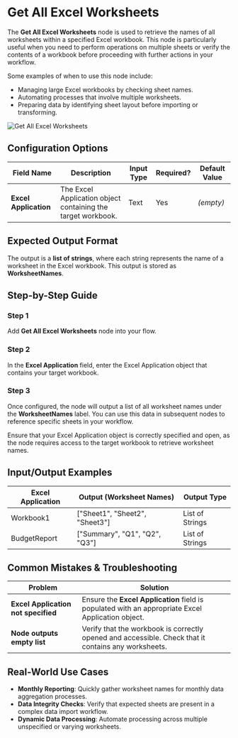 
# Get All Excel Worksheets

The **Get All Excel Worksheets** node is used to retrieve the names of all worksheets within a specified Excel workbook. This node is particularly useful when you need to perform operations on multiple sheets or verify the contents of a workbook before proceeding with further actions in your workflow.

Some examples of when to use this node include:

- Managing large Excel workbooks by checking sheet names.
- Automating processes that involve multiple worksheets.
- Preparing data by identifying sheet layout before importing or transforming.

![Get All Excel Worksheets](./get-all-excel-worksheets.png)

## Configuration Options

| Field Name            | Description                                                  | Input Type | Required? | Default Value |
| --------------------- | ------------------------------------------------------------ | ---------- | --------- | ------------- |
| **Excel Application** | The Excel Application object containing the target workbook. | Text       | Yes       | _(empty)_     |

## Expected Output Format

The output is a **list of strings**, where each string represents the name of a worksheet in the Excel workbook. This output is stored as **WorksheetNames**.

## Step-by-Step Guide

<Steps>

### Step 1

Add **Get All Excel Worksheets** node into your flow.

### Step 2

In the **Excel Application** field, enter the Excel Application object that contains your target workbook.

### Step 3

Once configured, the node will output a list of all worksheet names under the **WorksheetNames** label. You can use this data in subsequent nodes to reference specific sheets in your workflow.

</Steps>

<Callout type="info" title="Important">
  Ensure that your Excel Application object is correctly specified and open, as
  the node requires access to the target workbook to retrieve worksheet names.
</Callout>

## Input/Output Examples

| Excel Application | Output (Worksheet Names)       | Output Type     |
| ----------------- | ------------------------------ | --------------- |
| Workbook1         | ["Sheet1", "Sheet2", "Sheet3"] | List of Strings |
| BudgetReport      | ["Summary", "Q1", "Q2", "Q3"]  | List of Strings |

## Common Mistakes & Troubleshooting

| Problem                             | Solution                                                                                            |
| ----------------------------------- | --------------------------------------------------------------------------------------------------- |
| **Excel Application not specified** | Ensure the **Excel Application** field is populated with an appropriate Excel Application object.   |
| **Node outputs empty list**         | Verify that the workbook is correctly opened and accessible. Check that it contains any worksheets. |

## Real-World Use Cases

- **Monthly Reporting**: Quickly gather worksheet names for monthly data aggregation processes.
- **Data Integrity Checks**: Verify that expected sheets are present in a complex data import workflow.
- **Dynamic Data Processing**: Automate processing across multiple unspecified or varying worksheets.

